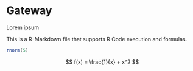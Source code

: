 # Gateway

Lorem ipsum

This is a R-Markdown file that supports R Code execution and formulas.

```r
rnorm(5)
```


$$
f(x) = \frac{1}{x} + x^2
$$